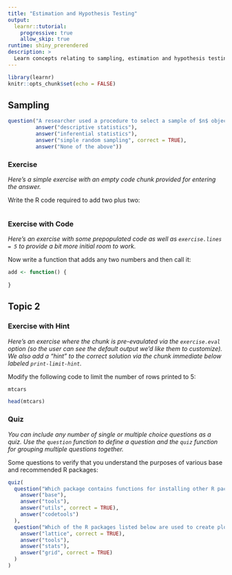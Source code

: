 ```yaml
---
title: "Estimation and Hypothesis Testing"
output: 
  learnr::tutorial:
    progressive: true
    allow_skip: true
runtime: shiny_prerendered
description: >
  Learn concepts relating to sampling, estimation and hypothesis testing.
---
```


```r
library(learnr)
knitr::opts_chunk$set(echo = FALSE)
```


## Sampling

```r
question("A researcher used a procedure to select a sample of $n$ objects from a population in such a way that each member of the population is chosen strictly by chance, is equally likely to be chosen, and every possible sample of size $n$ has the same chance of selection. The procedure used by the researcher is known as:",
         answer("descriptive statistics"),
         answer("inferential statistics"),
         answer("simple random sampling", correct = TRUE),
         answer("None of the above"))
```


### Exercise 

*Here's a simple exercise with an empty code chunk provided for entering the answer.*

Write the R code required to add two plus two:

```r

```

### Exercise with Code

*Here's an exercise with some prepopulated code as well as `exercise.lines = 5` to provide a bit more initial room to work.*

Now write a function that adds any two numbers and then call it:

```r
add <- function() {
  
}
```

## Topic 2

### Exercise with Hint

*Here's an exercise where the chunk is pre-evaulated via the `exercise.eval` option (so the user can see the default output we'd like them to customize). We also add a "hint" to the correct solution via the chunk immediate below labeled `print-limit-hint`.*

Modify the following code to limit the number of rows printed to 5:

```r
mtcars
```

```r
head(mtcars)
```

### Quiz

*You can include any number of single or multiple choice questions as a quiz. Use the `question` function to define a question and the `quiz` function for grouping multiple questions together.*

Some questions to verify that you understand the purposes of various base and recommended R packages:

```r
quiz(
  question("Which package contains functions for installing other R packages?",
    answer("base"),
    answer("tools"),
    answer("utils", correct = TRUE),
    answer("codetools")
  ),
  question("Which of the R packages listed below are used to create plots?",
    answer("lattice", correct = TRUE),
    answer("tools"),
    answer("stats"),
    answer("grid", correct = TRUE)
  )
)
```
